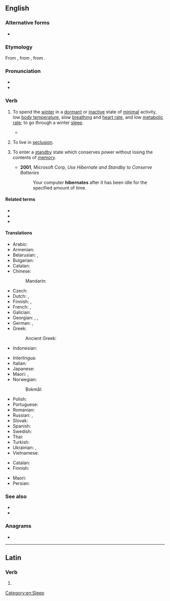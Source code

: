 ==English==

===Alternative forms===
* {{alt|en|hivernate|hybernate}} {{q|both obsolete}}

===Etymology===
{{root|en|ine-pro|*ǵʰey-}}
From {{uder|en|la|hībernātus}}, from {{m|la|hībernō|hībernāre}}, from {{m|la|hībernus||winter}}.

===Pronunciation===
* {{IPA|en|/ˈhaɪbəˌneɪt/}}
* {{audio|en|LL-Q1860 (eng)-Vealhurl-hibernate.wav|Audio (Southern England)}}

===Verb===
{{en-verb}}

# {{lb|en|intransitive|biology}} To spend the [[winter]] in a [[dormant]] or [[inactive]] state of [[minimal]] activity, low [[body temperature]], slow [[breathing]] and [[heart rate]], and low [[metabolic rate]]; to go through a winter [[sleep]].
#: {{cot|en|estivate}}
#: {{ux|en|Hedgehogs and bears are two of the many mammals that '''hibernate''' in winter.}}
#* {{quote-book|en|title={{w|The Sixth Extinction: An Unnatural History}}|year=2014|author={{w|Elizabeth Kolbert}}|publisher=Henry Holt and Company|chapter=8|passage=Organisms have developed all sorts of ways of dealing with these variations. They '''hibernate''' or estivate or migrate.}}
# {{lb|en|intransitive}} To live in [[seclusion]].
# {{lb|en|intransitive|computing}} To enter a [[standby]] state which conserves power without losing the contents of [[memory]].
#* '''2001''', Microsoft Corp, ''Use Hibernate and Standby to Conserve Batteries''
#*: Your computer '''hibernates''' after it has been idle for the specified amount of time.

====Related terms====
* {{l|en|hibernal}}
* {{l|en|hibernation}}
* {{l|en|hibernator}}

====Translations====
{{trans-top|spend winter time in a dormant or inactive state}}
* Arabic: {{t|ar|أَسْبَتَ}}
* Armenian: {{t+|hy|ձմեռել}}
* Belarusian: {{t|be|зімава́ць|impf}}, {{t|be|перазімава́ць|pf}}
* Bulgarian: {{t+|bg|зиму́вам|impf}}
* Catalan: {{t+|ca|hibernar}}
* Chinese:
*: Mandarin: {{t+|cmn|冬眠|tr=dōngmián}}
* Czech: {{t+|cs|přezimovat|pf}}
* Dutch: {{t+|nl|overwinteren}}, {{t|nl|[[een]] [[winterslaap]] [[houden]]}}
* Finnish: {{t|fi|horrostaa}}, {{t|fi|[[nukkua]] [[talviunta]]}}
* French: {{t+|fr|hiberner}}, {{t+|fr|hiverner}}
* Galician: {{t|gl|hibernar}}
* Georgian: {{t|ka|ზამთრის ძილს მიეცემა}}, {{t|ka|ზამთარს ძილში ატარებს}}, {{t|ka|გამოიზამთრებს}}
* German: {{t|de|Winterschlaf halten}}, {{t+|de|überwintern}}
* Greek:
*: Ancient Greek: {{t|grc|φωλέω}}
* Indonesian: {{t+|id|hibernasi}}
{{trans-mid}}
* Interlingua: {{t|ia|hibernar}}
* Italian: {{t+|it|ibernare}}
* Japanese: {{t+|ja|冬眠|tr=とうみんする, tōmin suru|alt=冬眠する}}
* Maori: {{t|mi|moemakariri}}, {{t|mi|moe-hōtoke}}
* Norwegian:
*: Bokmål: {{t-needed|nb}}
* Polish: {{t|pl|hibernować|impf}}
* Portuguese: {{t+|pt|hibernar}}
* Romanian: {{t+|ro|hiberna}}
* Russian: {{t+|ru|зимова́ть|impf}}, {{t+|ru|перезимова́ть|pf}}
* Slovak: {{t|sk|prezimovať|pf}}
* Spanish: {{t+|es|hibernar}}
* Swedish: {{t+|sv|övervintra}}
* Thai: {{t|th|จำศีล}}
* Turkish: {{t+|tr|kış uykusuna yatmak}}
* Ukrainian: {{t|uk|зимува́ти|impf}}, {{t|uk|перезимува́ти|pf}}
* Vietnamese: {{t+|vi|ngủ đông}}
{{trans-bottom}}

{{trans-top|live in seclusion}}
{{trans-mid}}
{{trans-bottom}}

{{trans-top|computer: enter a standby state}}
* Catalan: {{t+|ca|hibernar}}
* Finnish: {{t|fi|mennä nukkumaan}}
{{trans-mid}}
* Maori: {{t|mi|moe-hōtoke}}
* Persian: {{t+|fa|خواب زمستانی|sc=fa-Arab}}
{{trans-bottom}}

===See also===
* {{l|en|oversummer}}
* {{l|en|overwinter}}

===Anagrams===
* {{anagrams|en|a=abeehinrt|breathe in|inbreathe}}

[[Category:en:Sleep]]

----

==Latin==

===Verb===
{{la-verb-form|hībernāte}}

# {{inflection of|la|hībernō||2|p|pres|actv|impr}}